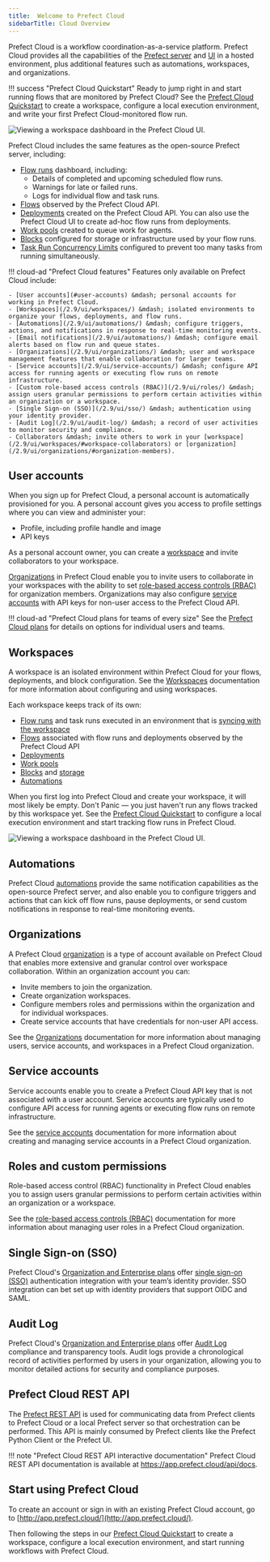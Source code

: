 ```yaml
---
title:  Welcome to Prefect Cloud
sidebarTitle: Cloud Overview
---
```



Prefect Cloud is a workflow coordination-as-a-service platform. Prefect Cloud provides all the capabilities of the [Prefect server](/2.9/tutorials/orchestration/#running-the-prefect-server) and [UI](/2.9/ui/overview/) in a hosted environment, plus additional features such as automations, workspaces, and organizations.

!!! success "Prefect Cloud Quickstart"
    Ready to jump right in and start running flows that are monitored by Prefect Cloud? See the [Prefect Cloud Quickstart](/2.9/ui/cloud-quickstart/) to create a workspace, configure a local execution environment, and write your first Prefect Cloud-monitored flow run.

![Viewing a workspace dashboard in the Prefect Cloud UI.](../img/ui/cloud-workspace-dashboard.png)

Prefect Cloud includes the same features as the open-source Prefect server, including:

- [Flow runs](/2.9/ui/flow-runs/) dashboard, including:
    - Details of completed and upcoming scheduled flow runs.
    - Warnings for late or failed runs.
    - Logs for individual flow and task runs.
- [Flows](/2.9/ui/flows/) observed by the Prefect Cloud API. 
- [Deployments](/2.9/ui/deployments/) created on the Prefect Cloud API. You can also use the Prefect Cloud UI to create ad-hoc flow runs from deployments.
- [Work pools](/2.9/ui/work-pools/) created to queue work for agents.
- [Blocks](/2.9/ui/blocks/) configured for storage or infrastructure used by your flow runs.
- [Task Run Concurrency Limits](/2.9/ui/task-concurrency/) configured to prevent too many tasks from running simultaneously.

!!! cloud-ad "Prefect Cloud features"
    Features only available on Prefect Cloud include:

    - [User accounts](#user-accounts) &mdash; personal accounts for working in Prefect Cloud. 
    - [Workspaces](/2.9/ui/workspaces/) &mdash; isolated environments to organize your flows, deployments, and flow runs.
    - [Automations](/2.9/ui/automations/) &mdash; configure triggers, actions, and notifications in response to real-time monitoring events.
    - [Email notifications](/2.9/ui/automations/) &mdash; configure email alerts based on flow run and queue states.
    - [Organizations](/2.9/ui/organizations/) &mdash; user and workspace management features that enable collaboration for larger teams.
    - [Service accounts](/2.9/ui/service-accounts/) &mdash; configure API access for running agents or executing flow runs on remote infrastructure.
    - [Custom role-based access controls (RBAC)](/2.9/ui/roles/) &mdash; assign users granular permissions to perform certain activities within an organization or a workspace.
    - [Single Sign-on (SSO)](/2.9/ui/sso/) &mdash; authentication using your identity provider.
    - [Audit Log](/2.9/ui/audit-log/) &mdash; a record of user activities to monitor security and compliance.
    - Collaborators &mdash; invite others to work in your [workspace](/2.9/ui/workspaces/#workspace-collaborators) or [organization](/2.9/ui/organizations/#organization-members).

## User accounts

When you sign up for Prefect Cloud, a personal account is automatically provisioned for you. A personal account gives you access to profile settings where you can view and administer your: 

- Profile, including profile handle and image
- API keys

As a personal account owner, you can create a [workspace](#workspaces) and invite collaborators to your workspace. 

[Organizations](#organizations) in Prefect Cloud enable you to invite users to collaborate in your workspaces with the ability to set [role-based access controls (RBAC)](#roles-and-custom-permissions) for organization members. Organizations may also configure [service accounts](#service-accounts) with API keys for non-user access to the Prefect Cloud API.

!!! cloud-ad "Prefect Cloud plans for teams of every size"
    See the [Prefect Cloud plans](https://www.prefect.io/pricing/) for details on options for individual users and teams.

## Workspaces

A workspace is an isolated environment within Prefect Cloud for your flows, deployments, and block configuration. See the [Workspaces](/2.9/ui/workspaces/) documentation for more information about configuring and using workspaces.

Each workspace keeps track of its own:

- [Flow runs](/2.9/ui/flow-runs/) and task runs executed in an environment that is [syncing with the workspace](/2.9/ui/cloud/#workspaces)
- [Flows](/2.9/concepts/flows/) associated with flow runs and deployments observed by the Prefect Cloud API
- [Deployments](/2.9/concepts/deployments/)
- [Work pools](/2.9/concepts/work-pools/)
- [Blocks](/2.9/ui/blocks/) and [storage](/2.9/concepts/storage/)
- [Automations](/2.9/ui/automations/)

When you first log into Prefect Cloud and create your workspace, it will most likely be empty. Don't Panic &mdash; you just haven't run any flows tracked by this workspace yet. See the [Prefect Cloud Quickstart](/2.9/ui/cloud-quickstart/) to configure a local execution environment and start tracking flow runs in Prefect Cloud. 

![Viewing a workspace dashboard in the Prefect Cloud UI.](../img/ui/cloud-new-workspace.png)

## Automations

Prefect Cloud [automations](/2.9/ui/automations/) provide the same notification capabilities as the open-source Prefect server, and also enable you to configure triggers and actions that can kick off flow runs, pause deployments, or send custom notifications in response to real-time monitoring events. 

## Organizations <span class="badge orgs"></span>

A Prefect Cloud [organization](/2.9/ui/organizations/) is a type of account available on Prefect Cloud that enables more extensive and granular control over workspace collaboration. Within an organization account you can:

- Invite members to join the organization.
- Create organization workspaces.
- Configure members roles and permissions within the organization and for individual workspaces.
- Create service accounts that have credentials for non-user API access.

See the [Organizations](/2.9/ui/organizations/) documentation for more information about managing users, service accounts, and workspaces in a Prefect Cloud organization.

## Service accounts <span class="badge orgs"></span>

Service accounts enable you to create a Prefect Cloud API key that is not associated with a user account. Service accounts are typically used to configure API access for running agents or executing flow runs on remote infrastructure. 

See the [service accounts](/2.9/ui/service-accounts/) documentation for more information about creating and managing service accounts in a Prefect Cloud organization.

## Roles and custom permissions <span class="badge orgs"></span>

Role-based access control (RBAC) functionality in Prefect Cloud enables you to assign users granular permissions to perform certain activities within an organization or a workspace.

See the [role-based access controls (RBAC)](/2.9/ui/roles/) documentation for more information about managing user roles in a Prefect Cloud organization.

## Single Sign-on (SSO) <span class="badge orgs"></span> <span class="badge enterprise"></span>

Prefect Cloud's [Organization and Enterprise plans](https://www.prefect.io/pricing) offer [single sign-on (SSO)](/2.9/ui/sso/) authentication integration with your team’s identity provider. SSO integration can bet set up with identity providers that support OIDC and SAML.

## Audit Log <span class="badge orgs"></span> <span class="badge enterprise"></span>

Prefect Cloud's [Organization and Enterprise plans](https://www.prefect.io/pricing) offer [Audit Log](/2.9/ui/audit-log/) compliance and transparency tools. Audit logs provide a chronological record of activities performed by users in your organization, allowing you to monitor detailed actions for security and compliance purposes. 

## Prefect Cloud REST API

The [Prefect REST API](/2.9/api-ref/rest-api/) is used for communicating data from Prefect clients to Prefect Cloud or a local Prefect server so that orchestration can be performed. This API is mainly consumed by Prefect clients like the Prefect Python Client or the Prefect UI.

!!! note "Prefect Cloud REST API interactive documentation"
    Prefect Cloud REST API documentation is available at <a href="https://app.prefect.cloud/api/docs" target="_blank">https://app.prefect.cloud/api/docs</a>.


## Start using Prefect Cloud

To create an account or sign in with an existing Prefect Cloud account, go to [http://app.prefect.cloud/](http://app.prefect.cloud/).

Then following the steps in our [Prefect Cloud Quickstart](/2.9/ui/cloud-quickstart/) to create a workspace, configure a local execution environment, and start running workflows with Prefect Cloud.